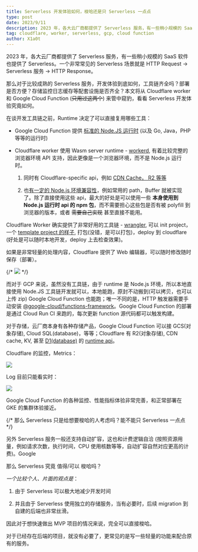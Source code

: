 ```yaml
---
title: Serverless 开发体验如何，梭哈还是只 Serverless 一点点
type: post
date: 2023/9/11
description: 2023 年，各大云厂商都提供了 Serverless 服务，有一些稍小规模的 SaaS 软件也提供了 Serverless。那么对于比较成熟的 Serverless 服务，开发体验到底如何，工具链齐全吗？部署是否方便...
tag: cloudflare, worker, serverless, gcp, cloud function
author: X1a0t
---
```


2023 年，各大云厂商都提供了 Serverless 服务，有一些稍小规模的 SaaS 软件也提供了 Serverless。一个非常常见的 Serverless 场景就是 HTTP Request -> Serverless 服务 -> HTTP Response。

那么对于比较成熟的 Serverless 服务，开发体验到底如何，工具链齐全吗？部署是否方便？存储监控日志缓存等配套设施是否齐全？本文将从 Cloudflare worker 和 Google Cloud Function (~~只用过这两个~~) 来管中窥豹，看看 Serverless 开发体验究竟如何。

在谈开发工具链之前，Runtime 决定了可以直接复用哪些工具：

- Google Cloud Function 提供 [标准的 Node.JS 运行时](https://cloud.google.com/functions/docs/concepts/execution-environment?hl=zh-cn) (以及 Go, Java，PHP 等等的运行时)

- Cloudflare worker 使用 Wasm server runtime - [workerd](https://github.com/cloudflare/workerd), 有着比较完整的浏览器环境 API 支持，因此更像是一个浏览器环境，而不是 Node.js 运行时。

  1. 同时有 Cloudflare-specific api，例如 [CDN Cache， R2 等等](https://developers.cloudflare.com/workers/runtime-apis/)

  2. 也[有一定的 Node.js 环境兼容性](https://developers.cloudflare.com/workers/runtime-apis/nodejs/)，例如常用的 path，Buffer 就被实现了。除了直接使用这些 api，最大的好处是可以使用一些 **本身使用到 Node.js 运行时 api 的 npm 包**，而不需要担心这些包是否有被 polyfill 到浏览器的版本，或者 ~~需要自己实现~~ 甚至直接不能用。

Cloudflare Worker 确实提供了非常好用的工具链 - [wrangler](https://developers.cloudflare.com/workers/wrangler/), 可以 init project，一个 [template project 的样子](https://github.com/thorseraq/wrangler-template-demo), 打包(没错，是可以打包)，deploy 到 cloudflare (好处是可以随时本地开发，deploy 上去检查效果)。

如果是非常轻量的处理内容，Cloudflare 提供了 Web 编辑器，可以随时修改随时保存（部署）。

{/* ![](https://image.thorseraq.com/thorseraq/picb/main//imgs/202309202316413.png) */}

而对于 GCP 来说，虽然没有工具链，由于 runtime 是 Node.js 环境，所以本地直接使用 Node.JS 工具链开发就可以，本地能跑，原封不动搬到(可以拷贝，也可以上传 zip) Google Cloud Function 也能跑；唯一不同的是，HTTP 触发器需要手动安装 [@google-cloud/functions-framework](https://cloud.google.com/functions/docs/running/function-frameworks?hl=zh-cn)。Google Cloud Function 的部署是通过 Cloud Run CI 来跑的，每次更新 function 源代码都可以触发构建。

对于存储，云厂商本身有各种存储产品，Google Cloud Function 可以接 GCS(对象存储), Cloud SQL(database)，等等；Cloudflare 有 R2(对象存储), CDN cache, KV, 甚至 [D1(database)](https://developers.cloudflare.com/d1/platform/client-api/) 的 [runtime api](https://developers.cloudflare.com/workers/runtime-apis/)。

Cloudflare 的监控，Metrics：

![](https://image.thorseraq.com/thorseraq/picb/main//imgs/202309202329822.png)

Log 目前只能看实时：

![](https://image.thorseraq.com/thorseraq/picb/main//imgs/202309202334941.png)

Google Cloud Function 的各种监控、性能指标体验非常完善，和正常部署在 GKE 的集群体验接近。

{/* 那么 Serverless 只是给想要梭哈的人考虑吗？能不能只 Serverless 一点点 */}

另外 Serverless 服务一般还支持自动扩容，这也和计费逻辑自洽 (按照资源用量，例如请求次数，执行时间，CPU 使用核数等等，自动扩容自然对应更高的计费)。Google

那么 Serverless 究竟 值得/可以 梭哈吗？

_一个比较个人、片面的观点是_：

1. 由于 Serverless 可以极大地减少开发时间

2. 并且由于 Serverless 使用独立的存储服务，当有必要时，后续 migration 到自建的后端也非常丝滑。

因此对于想快速做出 MVP 项目的情况来说，完全可以直接梭哈。

对于已经存在后端的项目，就没有必要了，更常见的是写一些轻量的功能来配合原有的服务。
